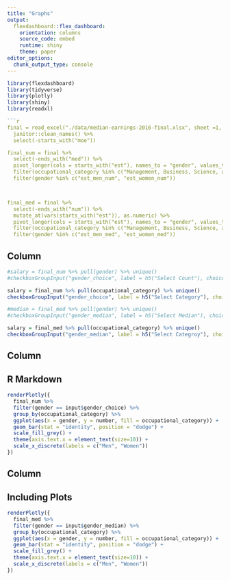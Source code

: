 ```yaml
---
title: "Graphs"
output: 
  flexdashboard::flex_dashboard:
    orientation: columns
    source_code: embed
    runtime: shiny
    theme: paper
editor_options: 
  chunk_output_type: console
---
```


```r
library(flexdashboard)
library(tidyverse)
library(plotly)
library(shiny)
library(readxl)
```

```r
```r
final = read_excel("./data/median-earnings-2016-final.xlsx", sheet =1, range = "A5:Q563") %>% 
  janitor::clean_names() %>% 
  select(-starts_with("moe")) 

final_num = final %>% 
  select(-ends_with("med")) %>% 
  pivot_longer(cols = starts_with("est"), names_to = "gender", values_to = "number", values_drop_na = FALSE) %>% 
  filter(occupational_category %in% c("Management, Business, Science, and Arts Occupations", "Service Occupations", "Sales and Office Occupations", "Natural Resources, Construction, and Maintenance Occupations", "Production, Transportation, and Material Moving Occupations")) %>% 
  filter(gender %in% c("est_men_num", "est_women_num")) 



final_med = final %>% 
  select(-ends_with("num")) %>% 
  mutate_at(vars(starts_with("est")), as.numeric) %>% 
  pivot_longer(cols = starts_with("est"), names_to = "gender", values_to = "number", values_drop_na = FALSE) %>% 
  filter(occupational_category %in% c("Management, Business, Science, and Arts Occupations", "Service Occupations", "Sales and Office Occupations", "Natural Resources, Construction, and Maintenance Occupations", "Production, Transportation, and Material Moving Occupations")) %>% 
  filter(gender %in% c("est_men_med", "est_women_med")) 

```

Column {.sidebar}
--------------------------------------------------------------------------------------
```r

#salary = final_num %>% pull(gender) %>% unique()
#checkboxGroupInput("gender_choice", label = h5("Select Count"), choices = salary, selected = salary)

salary = final_num %>% pull(occupational_category) %>% unique()
checkboxGroupInput("gender_choice", label = h5("Select Category"), choices = salary, selected = salary)

#median = final_med %>% pull(gender) %>% unique()
#checkboxGroupInput("gender_median", label = h5("Select Median"), choices = median, selected = median)

salary = final_med %>% pull(occupational_category) %>% unique()
checkboxGroupInput("gender_median", label = h5("Select Categroy"), choices = salary, selected = salary)
```

Column {data-width=650}
---------------------------------------------------------------------------

## R Markdown

```r
renderPlotly({
  final_num %>% 
  filter(gender == input$gender_choice) %>% 
  group_by(occupational_category) %>% 
  ggplot(aes(x = gender, y = number, fill = occupational_category)) +
  geom_bar(stat = "identity", position = "dodge") +
  scale_fill_grey() +
  theme(axis.text.x = element_text(size=10)) +
  scale_x_discrete(labels = c("Men", "Women"))
})
```


Column {data-width=350}
---------------------------------------------------------------------------

## Including Plots

```r
renderPlotly({
  final_med %>% 
  filter(gender == input$gender_median) %>% 
  group_by(occupational_category) %>% 
  ggplot(aes(x = gender, y = number, fill = occupational_category)) +
  geom_bar(stat = "identity", position = "dodge") +
  scale_fill_grey() +
  theme(axis.text.x = element_text(size=10)) +
  scale_x_discrete(labels = c("Men", "Women")) 
})

```


